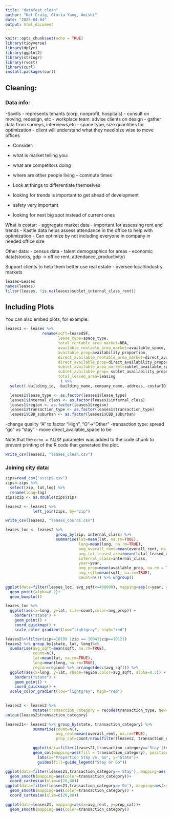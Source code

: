 ```yaml
---
title: "datafest_clean"
author: "Kat Craig, Gloria Yang, Amishi"
date: "2025-04-04"
output: html_document
---
```


```r
knitr::opts_chunk$set(echo = TRUE)
library(tidyverse)
library(dplyr)
library(ggplot2)
library(stringr)
library(rvest)
library(curl)
install.packages(curl)
```

## Cleaning:

### Data info:

-Savills
- represents tenants (corp, nonprofit, hospitals)
- consult on moving, redesign, etc
- workplace team: advise clients on design
- gather data from surveys, interviews,etc
- space type, size quantities for optimization
- client will understand what they need size wise to move offices

- Consider:
- what is market telling you:
- what are competitors doing
- where are other people living 
-- commute times

- Look at things to differentiate themselves
- looking for trends is important to get ahead of development
- safety very important
- looking for next big spot instead of current ones

What is costar:
- aggregate market data
- important for assessing rent and trends
- Kastle data helps assess attendance in the office to help with optimization
- Can optimize by not including everyone in company in needed office size

Other data:
- census data
- talent demographics for areas
- economic data(stocks, gdp -> office rent, attendance, productivity)

Support clients to help them better use real estate
- oversee local/industry markets

```r
leases=Leases
names(leases)
filter(leases, !is.na(leases$sublet_internal_class_rent))
```

## Including Plots

You can also embed plots, for example:

```r
leases1 <- leases %>%
                rename(sqft=leasedSF, 
                       lease_type=space_type,
                       total_rentable_area_market=RBA,
                       available_rentable_area_market=available_space,
                       available_prop=availability_proportion,     
                       direct_available_rentable_area_market=direct_available_space,
                       direct_available_prop=direct_availability_proportion,
                       sublet_available_area_market=sublet_available_space,
                       sublet_available_prop= sublet_availability_proportion,
                       total_leased_area=leasing
                        ) %>%
  select(-building_id, -building_name,-company_name,-address,-costarID)

  leases1$lease_type <- as.factor(leases1$lease_type)
  leases1$internal_class <- as.factor(leases1$internal_class)
  leases1$region <- as.factor(leases1$region)
  leases1$transaction_type <- as.factor(leases1$transaction_type)
  leases1$CBD_suburban <- as.factor(leases1$CBD_suburban)
```
-change quality "A" to factor "High", "O"->"Other"
-transaction type: spread "go" vs "stay"
- move direct_available_space to be 

Note that the `echo = FALSE` parameter was added to the code chunk to prevent printing of the R code that generated the plot.

```r
write_csv(leases1, "leases_clean.csv")
```

### Joining city data:

```r
zips=read_csv("uszips.csv")
zips<-zips %>%
  select(zip, lat,lng) %>%
  rename(long=lng)
zips$zip <- as.double(zips$zip)

leases2 <- leases1 %>%
            left_join(zips, by="zip")
```
```r
write_csv(leases2, "leases_coords.csv")
```

```r
leases_loc <- leases2 %>%
                      group_by(zip, internal_class) %>%
                      summarise(lat=mean(lat, na.rm=TRUE),
                                long=mean(long, na.rm=TRUE),
                                avg_overall_rent=mean(overall_rent, na.rm=TRUE),
                                avg_tot_leased_area=mean(total_leased_area, na.rm=TRUE),
                                internal_class=internal_class,
                                year=year,
                                avg_prop=mean(available_prop, na.rm = TRUE),
                                avg_sqft=mean(sqft, na.rm=TRUE),
                                count=n()) %>% ungroup()
                        
ggplot(data=filter(leases_loc, avg_sqft<=400000), mapping=aes(x=year, y=avg_sqft,color=internal_class))+ 
  geom_point(alpha=0.2)+
  geom_boxplot()

leases_loc %>%
  ggplot(aes(x=long, y=lat, size=count,color=avg_prop)) +
    borders("state") +
    geom_point() +
    coord_quickmap() +
    scale_color_gradient(low="lightgray", high="red")

leases2%>%filter(zip==10199 |zip == 10041|zip==10121)
leases2 %>% group_by(state, lat, long)%>%
  summarise(avg_sqft=mean(sqft, na.rm=TRUE),
            count=n(),
            lat=mean(lat, na.rm=TRUE),
            long=mean(long, na.rm=TRUE),
            region=region) %>% arrange(desc(avg_sqft)) %>%
  ggplot(aes(x=long, y=lat, shape=region,color=avg_sqft, alpha=0.3)) +
    borders("state") +
    geom_point() +
    coord_quickmap() +
  scale_color_gradient(low="lightgray", high="red")
  
```

```r
leases2 <- leases2 %>%
            mutate(transaction_category = recode(transaction_type, New='Go', Relocation='Go', Renewal='Stay',`Renewal and Expansion`='Stay', Restructure='Stay', Extension='Stay', Expansion='Stay', `Sale - Leaseback`='Stay'))
unique(leases2$transaction_category)

leases21<- leases2 %>% group_by(state, transaction_category) %>%
            summarise(count=n(),
                      avg_rent=mean(overall_rent, na.rm=TRUE),
                      prop_cat=count/nrow(filter(leases2, transaction_category==transaction_category)))

            ggplot(data=filter(leases21,transaction_category=='Stay'|transaction_category=='Go'), mapping=aes(x=count, y=state)) +
            geom_col(mapping=aes(fill = transaction_category), position="fill") +
              labs(x="Proportion Stay vs. Go", y="State")+
              guides(fill=guide_legend("Stay or Go"))
```

```r
ggplot(data=filter(leases21,transaction_category=='Stay'), mapping=aes(x=avg_rent, y=prop_cat))+
  geom_smooth(mapping=aes(color=transaction_category))+
  coord_cartesian(xlim=c(20,80)) 
ggplot(data=filter(leases21,transaction_category=='Go'), mapping=aes(x=avg_rent, y=prop_cat))+
  geom_smooth(mapping=aes(color=transaction_category)) +
  coord_cartesian(xlim=c(20,80))

ggplot(data=leases21, mapping=aes(x=avg_rent, y=prop_cat))+
  geom_smooth(mapping=aes(color=transaction_category))
```








